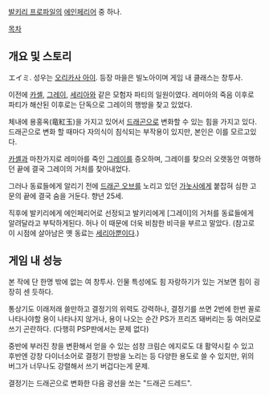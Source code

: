 [[발키리 프로파일]]의 [[에인페리어]] 중 하나.

[[목차]]

== 개요 및 스토리 ==
エイミ.  성우는 [[오리카사 아이]]. 등장 마을은 빌노아이며 게임 내 클래스는 창투사.

이전에 [[카셸]], [[그레이]], [[세리아]]와 같은 모험자 파티의 일원이였다. 레미아의 죽음 이후로 파티가 해산된 이후로는 단독으로 그레이의 행방을 찾고 있었다.

체내에 용홍옥(竜紅玉)을 가지고 있어서 [[드래곤]]으로 변화할 수 있는 힘을 가지고 있다. 드래곤으로 변화 할 때마다 자의식이 침식되는 부작용이 있지만, 본인은 이를 모르고있다.

[[카셸]]과 마찬가지로 레미아를 죽인 [[그레이]]를 증오하며, 그레이를 찾으러 오랫동안 여행하던 끝에 결국 그레이의 거처를 찾아내었다.

그러나 동료들에게 알리기 전에 [[드래곤 오브]]를 노리고 있던 [[가놋사]]에게 붙잡혀 심한 고문의 끝에 결국 숨을 거둔다. 향년 25세.

직후에 발키리에게 에인페리어로 선정되고 발키리에게 [그레이]의 거처를 동료들에게 알려달라고 부탁하게된다. 허나 이 때문에 더욱 비참한 비극을 부르고 말았다. (참고로 이 시점에 살아남은 옛 동료는 [[세리아]]뿐이다.)

== 게임 내 성능 ==
본 작에 단 한명 밖에 없는 여 창투사. 인물 특성에도 힘 자랑하기가 있는 거보면 힘이 굉장히 센 듯하다.

통상기도 이래저래 쓸만하고 결정기의 위력도 강력하나, 결정기를 쓰면 2번에 한번 꼴로 나타나야할 용이 나타나지 않거나, 용이 나오는 순간 PS가 프리즈 돼버리는 둥 여러모로 쓰기 곤란하다. (다행히 PSP판에서는 문제 없다)

중반에 부러진 창을 변환해서 얻을 수 있는 섬창 크림슨 에지로도 대 활약시킬 수 있고 후반엔 강창 다이너소어로 결정기 한방을 노리는 등 다양한 용도로 쓸 수 있지만, 위의 버그가 너무나도 강렬해서 쓰기 버겁다는게 문제.

결정기는 드래곤으로 변화한 다음 광선을 쏘는 "드래곤 드레드".

